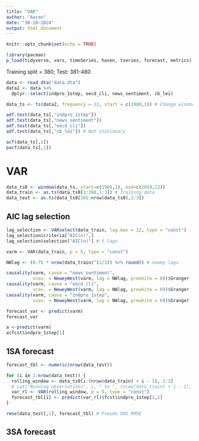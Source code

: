---
title: "VAR"
author: "Aaron"
date: "30-10-2024"
output: html_document
---

```{r setup, include=FALSE}
knitr::opts_chunk$set(echo = TRUE)

library(pacman)
p_load(tidyverse, vars, timeSeries, haven, tseries, forecast, metrics)
```

Training split = 380; Test: 381-480

```{r}
data <- read_dta("data.dta")
data2 <- data %>% 
  dplyr::select(indpro_1step, oecd_cli, news_sentiment, cb_lei)
```

```{r}
data_ts <- ts(data2, frequency = 12, start = c(1980,1)) # Change window to T-V-T split

adf.test(data_ts[,"indpro_1step"])
adf.test(data_ts[,"news_sentiment"])
adf.test(data_ts[,"oecd_cli"])
adf.test(data_ts[,"cb_lei"]) # Not stationary
```

```{r}
acf(data_ts[,1])
pacf(data_ts[,1])
```

# VAR

```{r}
data_ts0 <- window(data_ts, start=c(1980,1), end=c(2019,12))
data_train <- as.ts(data_ts0[1:380,1:3]) # Training data
data_test <- as.ts(data_ts0[381:nrow(data_ts0),1:3])
```

## AIC lag selection

```{r}
lag_selection <- VARselect(data_train, lag.max = 12, type = "const")
lag_selection$criteria["AIC(n)",]
lag_selection$selection["AIC(n)"] # 5 lags
```

```{r}
varm <- VAR(data_train, p = 5, type = "const")
```

```{r}
NWlag <- (0.75 * nrow(data_train)^(1/3)) %>% round() # newey lags

causality(varm, cause = "news_sentiment", 
          vcov. = NeweyWest(varm, lag = NWlag, prewhite = 0))$Granger
causality(varm, cause = "oecd_cli", 
          vcov. = NeweyWest(varm, lag = NWlag, prewhite = 0))$Granger
causality(varm, cause = "indpro_1step", 
          vcov. = NeweyWest(varm, lag = NWlag, prewhite = 0))$Granger
```

```{r}
forecast_var <- predict(varm)
forecast_var

a <-predict(varm)
a$fcst$indpro_1step[1]
```

## 1SA forecast

```{r}
forecast_tbl <- numeric(nrow(data_test))

for (i in 1:nrow(data_test)) {
  rolling_window <- data_ts0[i:(nrow(data_train) + i - 1), 1:3]
  # cat("Running observations", i, " to ", (nrow(data_train) + i - 1), "\n")
  var_rl <- VAR(rolling_window, p = 5, type = "const")
  forecast_tbl[i] <- predict(var_rl)$fcst$indpro_1step[1,1]
}

rmse(data_test[,1], forecast_tbl) # Pseudo OOS RMSE
```

## 3SA forecast
